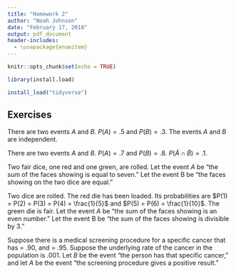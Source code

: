 ```yaml
---
title: "Homework 2"
author: "Noah Johnson"
date: "February 17, 2018"
output: pdf_document
header-includes:
  - \usepackage{enumitem}
---
```


```r
knitr::opts_chunk$set(echo = TRUE)

library(install.load)

install_load("tidyverse")
```

## Exercises

\textbf{4.2} There are two events $A$ and $B$. $P(A) = .5$ and $P(B) = .3$. The events $A$ and $B$ are independent.

\begin{enumerate}[label=(\alph*)]

\item \textbf{Find} $\mathbf{P(\tilde{A})}$

\item \textbf{Find} $\mathbf{P(A \cap B)}$

\item \textbf{Find} $\mathbf{P(A \cup B)}$

\end{enumerate}

\textbf{4.4} There are two events $A$ and $B$. $P(A) = .7$ and $P(B) = .8$. $P(\tilde{A} \cap \tilde{B}) = .1$.

\begin{enumerate}[label=(\alph*)]

\item \textbf{Are $\mathbf{A}$ and $\mathbf{B}$ independent events? Explain why or why not.}

\item \textbf{Find} $\mathbf{P(A \cup B)}$

\end{enumerate}

\textbf{4.6} Two fair dice, one red and one green, are rolled. Let the event $A$ be "the sum of the faces showing is equal to seven." Let the event B be "the faces showing on the two dice are equal."

\begin{enumerate}[label=(\alph*)]

\item \textbf{List out the sample space of the experiment.}

\item \textbf{List the outcomes in } $\mathbf{A}$, \textbf{and find} $\mathbf{P(A)}$.

\item \textbf{List the outcomes in } $\mathbf{B}$, \textbf{and find} $\mathbf{P(B)}$.

\item \textbf{List the outcomes in } $\mathbf{A \cap B}$, \textbf{and find} $\mathbf{P(A \cap B)}$.

\item \textbf{Are the events} $\mathbf{A}$ \textbf{and} $\mathbf{B}$ \textbf{independent? Explain why or why not.}

\item \textbf{How would you describe the relationship between event} $\mathbf{A}$ \textbf{and event} $\mathbf{B}$\textbf{?}

\end{enumerate}

\textbf{4.8} Two dice are rolled. The red die has been loaded. Its probabilities are $P(1) = P(2) = P(3) = P(4) = \frac{1}{5}$ and $P(5) = P(6) = \frac{1}{10}$. The green die is fair. Let the event $A$ be "the sum of the faces showing is an even number." Let the event B be "the sum of the faces showing is divisible by 3."

\begin{enumerate}[label=(\alph*)]

\item \textbf{List the outcomes in } $\mathbf{A}$, \textbf{and find} $\mathbf{P(A)}$.

\item \textbf{List the outcomes in } $\mathbf{B}$, \textbf{and find} $\mathbf{P(B)}$.

\item \textbf{List the outcomes in } $\mathbf{A \cap B}$, \textbf{and find} $\mathbf{P(A \cap B)}$.

\item \textbf{Are the events} $\mathbf{A}$ \textbf{and} $\mathbf{B}$ \textbf{independent? Explain why or why not.}

\end{enumerate}

\textbf{4.10} Suppose there is a medical screening procedure for a specific cancer that has \textit{sensitivity} = .90, and \textit{specificity} = .95. Suppose the underlying rate of the cancer in the population is .001. Let $B$ be the event "the person has that specific cancer," and let $A$ be the event "the screening procedure gives a positive result."

\begin{enumerate}[label=(\alph*)]

\item \textbf{What is the probability that a person has the disease given the results of the screening is positive?}

\item \textbf{Does this show that screening is effective in detecting this cancer?}

\end{enumerate}
